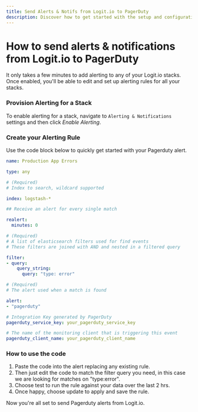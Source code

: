 ```yaml
---
title: Send Alerts & Notifs from Logit.io to PagerDuty
description: Discover how to get started with the setup and configuration required to send alert notifications to PagerDuty in this article.
---
```


# How to send alerts & notifications from Logit.io to PagerDuty

It only takes a few minutes to add alerting to any of your Logit.io stacks. Once enabled, you'll be able to edit and set up alerting rules for all your stacks.

### Provision Alerting for a Stack
To enable alerting for a stack, navigate to `Alerting & Notifications` settings and then click _Enable Alerting_.

### Create your Alerting Rule
Use the code block below to quickly get started with your Pagerduty alert.
```yaml
name: Production App Errors

type: any

# (Required)
# Index to search, wildcard supported

index: logstash-*

## Receive an alert for every single match

realert:
  minutes: 0

# (Required)
# A list of elasticsearch filters used for find events
# These filters are joined with AND and nested in a filtered query

filter:
- query:
    query_string:
      query: "type: error"

# (Required)
# The alert used when a match is found

alert:
- "pagerduty"

# Integration Key generated by PagerDuty
pagerduty_service_key: your_pagerduty_service_key

# The name of the monitoring client that is triggering this event
pagerduty_client_name: your_pagerduty_client_name
```
### How to use the code
1. Paste the code into the alert replacing any existing rule.
2. Then just edit the code to match the filter query you need, in this case we are looking for matches on "type:error".
3. Choose test to run the rule against your data over the last 2 hrs.
4. Once happy, choose update to apply and save the rule.

Now you're all set to send Pagerduty alerts from Logit.io.